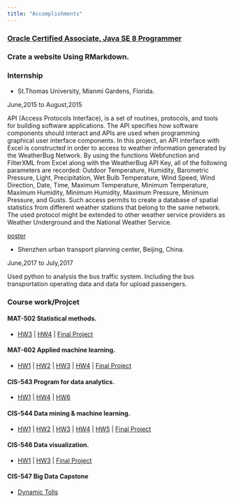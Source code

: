 ```yaml
---
title: "Accomplishments"
---
```


### [Oracle Certified Associate, Java SE 8 Programmer](files//eCertificate.pdf)

### Crate a website Using RMarkdown.


### Internship

 - St.Thomas University, Mianmi Gardens, Florida.

June,2015 to August,2015

API (Access Protocols Interface), is a set of routines, protocols, and tools for building software applications. The API specifies how software components should interact and APIs are used when programming graphical user interface components. In this project, an API interface with Excel is constructed in order to access to weather information generated by the WeatherBug Network. By using the functions Webfunction and FilterXML from Excel along with the WeatherBug API Key, all of the following parameters are recorded: Outdoor Temperature, Humidity, Barometric Pressure, Light, Precipitation, Wet Bulb Temperature, Wind Speed, Wind Direction, Date, Time, Maximum Temperature, Minimum Temperature, Maximum Humidity, Minimum Humidity, Maximum Pressure, Minimum Pressure, and Gusts. Such access permits to create a database of spatial statistics from different weather stations that belong to the same network. The used protocol might be extended to other weather service providers as Weather Underground and the National Weather Service.

[poster](files//poster.pdf)


- Shenzhen urban transport planning center, Beijing, China.

June,2017 to July,2017

Used python to analysis the bus traffic system. Including the bus transportation operating data and data for upload passengers.


### Course work/Projcet

#### MAT-502 Statistical methods.

 - [HW3](files//MAT_502_HW3_Chen.html) | [HW4](files//MAT_502_HW4_Chen.html) | [Final Project](files//MAT_502_Final_Project_Chen.html)
 
#### MAT-602 Applied machine learning.

 - [HW1](files//MAT_602_HW1_chen.pdf) | [HW2](files//MAT_602_HW2_Chen.html) | [HW3](files//MAT_602_HW3_Chen.html) | [HW4](files//MAT_602_HW4_Chen.html) | [Final Project](files//MAT_602_Final_Project_Chen.html)

#### CIS-543 Program for data analytics.

 - [HW1](files//543_HW_1.html) | [HW4](files//543_HW_4.html) | [HW6](files//543_HW_6.html)
 
#### CIS-544 Data mining & machine learning.

 - [HW1](files//CIS_544_HW1_Chen.html) | [HW2](files//CIS_544_HW2_Chen.html) | [HW3](files//CIS_544_HW3_Chen.html) | [HW4](files//CIS_544_HW4_Chen.html) | [HW5](files//CIS_544_HW5_Chen.html) | [Final Project](files//CIS_544_Final_Project_Chen.pdf)
 
#### CIS-546 Data visualization.

  - [HW1](files//Austin_Animal_Center_Outcomes.nb.html) | [HW3](files/hw3.nb.html) | [Final Project](files//CIS-546_FINAL.nb.html)
  
#### CIS-547 Big Data Capstone

  - [Dynamic Tolls](files//Dynamic toll.html)
 
 
